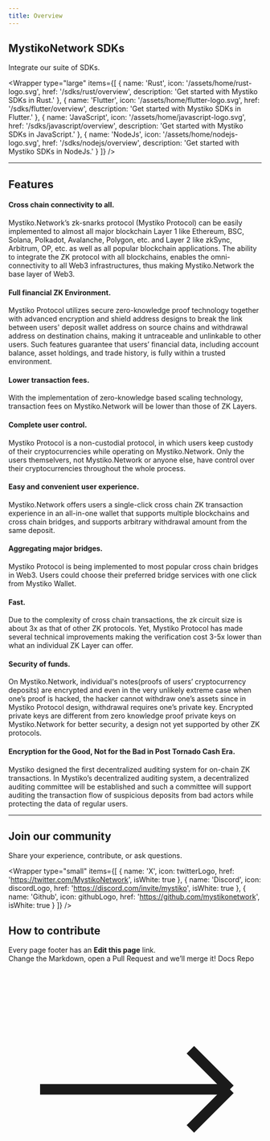 ```yaml
---
title: Overview
---
```




<div className="home__divider" />

<Banner />

## MystikoNetwork SDKs

Integrate our suite of SDKs.

<Wrapper
  type="large"
  items={[
    {
      name: 'Rust',
      icon: '/assets/home/rust-logo.svg',
      href: '/sdks/rust/overview',
      description: 'Get started with Mystiko SDKs in Rust.'
    },
    {
      name: 'Flutter',
      icon: '/assets/home/flutter-logo.svg',
      href: '/sdks/flutter/overview',
      description: 'Get started with Mystiko SDKs in Flutter.'
    },
    {
      name: 'JavaScript',
      icon: '/assets/home/javascript-logo.svg',
      href: '/sdks/javascript/overview',
      description: 'Get started with Mystiko SDKs in JavaScript.'
    },
    {
      name: 'NodeJs',
      icon: '/assets/home/nodejs-logo.svg',
      href: '/sdks/nodejs/overview',
      description: 'Get started with Mystiko SDKs in NodeJs.'
    }
  ]}
/>

<hr className="home__divider" />

## Features

#### Cross chain connectivity to all.
Mystiko.Network’s zk-snarks protocol (Mystiko Protocol) can be easily implemented to almost all major blockchain Layer 1 like Ethereum, BSC, Solana, Polkadot, Avalanche, Polygon, etc. and Layer 2 like zkSync, Arbitrum, OP, etc. as well as all popular blockchain applications. The ability to integrate the ZK protocol with all blockchains, enables the omni-connectivity to all Web3 infrastructures, thus making Mystiko.Network the base layer of Web3.

#### Full financial ZK Environment.
Mystiko Protocol utilizes secure zero-knowledge proof technology together with advanced encryption and shield address designs to break the link between users' deposit wallet address on source chains and withdrawal address on destination chains, making it untraceable and unlinkable to other users. Such features guarantee that users’ financial data, including account balance, asset holdings, and trade history, is fully within a trusted environment.

#### Lower transaction fees.
With the implementation of zero-knowledge based scaling technology, transaction fees on Mystiko.Network will be lower than those of ZK Layers.

#### Complete user control.
Mystiko Protocol is a non-custodial protocol, in which users keep custody of their cryptocurrencies while operating on Mystiko.Network. Only the users themselvers, not Mystiko.Network or anyone else, have control over their cryptocurrencies throughout the whole process.

#### Easy and convenient user experience.
Mystiko.Network offers users a single-click cross chain ZK transaction experience in an all-in-one wallet that supports multiple blockchains and cross chain bridges, and supports arbitrary withdrawal amount from the same deposit.

#### Aggregating major bridges.
Mystiko Protocol is being implemented to most popular cross chain bridges in Web3. Users could choose their preferred bridge services with one click from Mystiko Wallet.

#### Fast.
Due to the complexity of cross chain transactions, the zk circuit size is about 3x as that of other ZK protocols. Yet, Mystiko Protocol has made several technical improvements making the verification cost 3-5x lower than what an individual ZK Layer can offer.

#### Security of funds.
On Mystiko.Network, individual's notes(proofs of users’ cryptocurrency deposits) are encrypted and even in the very unlikely extreme case when one’s proof is hacked, the hacker cannot withdraw one’s assets since in Mystiko Protocol design, withdrawal requires one’s private key. Encrypted private keys are different from zero knowledge proof private keys on Mystiko.Network for better security, a design not yet supported by other ZK protocols.

#### Encryption for the Good, Not for the Bad in Post Tornado Cash Era.
Mystiko designed the first decentralized auditing system for on-chain ZK transactions. In Mystiko’s decentralized auditing system, a decentralized auditing committee will be established and such a committee will support auditing the transaction flow of suspicious deposits from bad actors while protecting the data of regular users.

<hr className="home__divider" />

## Join our community

Share your experience, contribute, or ask questions.

<Wrapper
    type="small"
    items={[
        {
            name: 'X',
            icon: twitterLogo,
            href: 'https://twitter.com/MystikoNetwork',
            isWhite: true
        },
        {
            name: 'Discord',
            icon: discordLogo,
            href: 'https://discord.com/invite/mystiko',
            isWhite: true
        },
        {
            name: 'Github',
            icon: githubLogo,
            href: 'https://github.com/mystikonetwork',
            isWhite: true
        }
    ]}
/>

## How to contribute

<div className="cloud__wrapper" style={{ padding: '1.67rem' }}>
    Every page footer has an <strong>Edit this page</strong> link.
    <br /> Change the Markdown, open a Pull Request and we’ll merge it!
    <Link to="https://github.com/mystikonetwork/mystiko-docs/" target="_blank">
        Docs Repo
        <svg
            xmlns="http://www.w3.org/2000/svg"
            fill="none"
            viewBox="0 0 24 24"
            strokeWidth={1.5}
            stroke="currentColor"
            height={20}
            width={20}
        >
            <path
                strokeLinecap="round"
                strokeLinejoin="round"
                d="M17.25 8.25L21 12m0 0l-3.75 3.75M21 12H3"
            />
        </svg>
    </Link>
</div>